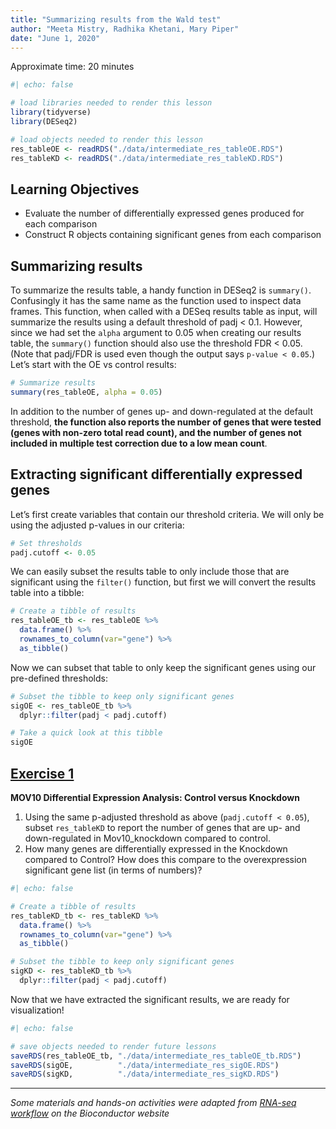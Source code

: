 ```yaml
---
title: "Summarizing results from the Wald test"
author: "Meeta Mistry, Radhika Khetani, Mary Piper"
date: "June 1, 2020"
---
```


Approximate time: 20 minutes

```r
#| echo: false

# load libraries needed to render this lesson
library(tidyverse)
library(DESeq2)

# load objects needed to render this lesson
res_tableOE <- readRDS("./data/intermediate_res_tableOE.RDS")
res_tableKD <- readRDS("./data/intermediate_res_tableKD.RDS")
```

## Learning Objectives

* Evaluate the number of differentially expressed genes produced for each comparison
* Construct R objects containing significant genes from each comparison

## Summarizing results

To summarize the results table, a handy function in DESeq2 is `summary()`. Confusingly it has the same name as the function used to inspect data frames. This function, when called with a DESeq results table as input, will summarize the results using a default threshold of padj < 0.1. However, since we had set the `alpha` argument to 0.05 when creating our results table, the `summary()` function should also use the threshold FDR < 0.05. (Note that padj/FDR is used even though the output says `p-value < 0.05`.) Let's start with the OE vs control results:

```r
# Summarize results
summary(res_tableOE, alpha = 0.05)
```

In addition to the number of genes up- and down-regulated at the default threshold, **the function also reports the number of genes that were tested (genes with non-zero total read count), and the number of genes not included in multiple test correction due to a low mean count**.

## Extracting significant differentially expressed genes

Let's first create variables that contain our threshold criteria. We will only be using the adjusted p-values in our criteria:

```r
# Set thresholds
padj.cutoff <- 0.05
```

We can easily subset the results table to only include those that are significant using the `filter()` function, but first we will convert the results table into a tibble:

```r
# Create a tibble of results
res_tableOE_tb <- res_tableOE %>%
  data.frame() %>%
  rownames_to_column(var="gene") %>% 
  as_tibble()
```

Now we can subset that table to only keep the significant genes using our pre-defined thresholds:

```r
# Subset the tibble to keep only significant genes
sigOE <- res_tableOE_tb %>%
  dplyr::filter(padj < padj.cutoff)

# Take a quick look at this tibble
sigOE
```

::: callout-tip
# [**Exercise 1**](11_summarizing_results_Answers.html#exercise-1)

**MOV10 Differential Expression Analysis: Control versus Knockdown**

1. Using the same p-adjusted threshold as above (`padj.cutoff < 0.05`), subset `res_tableKD` to report the number of genes that are up- and down-regulated in Mov10_knockdown compared to control.
2. How many genes are differentially expressed in the Knockdown compared to Control? How does this compare to the overexpression significant gene list (in terms of numbers)?
:::

```r
#| echo: false

# Create a tibble of results
res_tableKD_tb <- res_tableKD %>%
  data.frame() %>%
  rownames_to_column(var="gene") %>% 
  as_tibble()

# Subset the tibble to keep only significant genes
sigKD <- res_tableKD_tb %>%
  dplyr::filter(padj < padj.cutoff)
```

Now that we have extracted the significant results, we are ready for visualization!

```r
#| echo: false

# save objects needed to render future lessons
saveRDS(res_tableOE_tb, "./data/intermediate_res_tableOE_tb.RDS")
saveRDS(sigOE,          "./data/intermediate_res_sigOE.RDS")
saveRDS(sigKD,          "./data/intermediate_res_sigKD.RDS")
```

---

*Some materials and hands-on activities were adapted from [RNA-seq workflow](http://www.bioconductor.org/help/workflows/rnaseqGene/#de) on the Bioconductor website*
